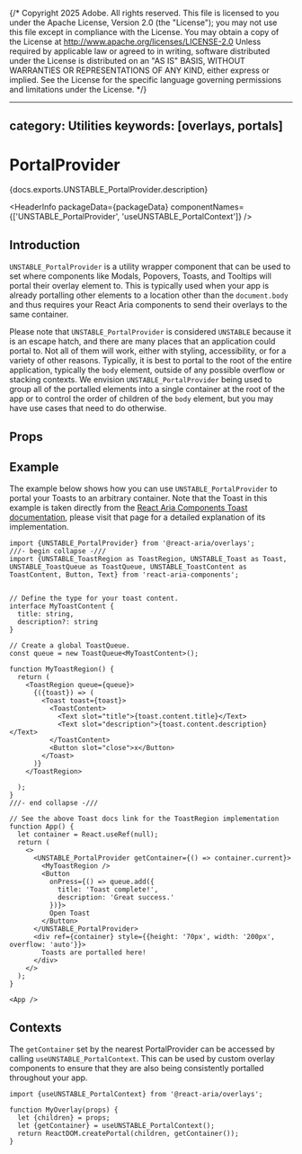 {/* Copyright 2025 Adobe. All rights reserved.
This file is licensed to you under the Apache License, Version 2.0 (the "License");
you may not use this file except in compliance with the License. You may obtain a copy
of the License at http://www.apache.org/licenses/LICENSE-2.0
Unless required by applicable law or agreed to in writing, software distributed under
the License is distributed on an "AS IS" BASIS, WITHOUT WARRANTIES OR REPRESENTATIONS
OF ANY KIND, either express or implied. See the License for the specific language
governing permissions and limitations under the License. */}



---
category: Utilities
keywords: [overlays, portals]
---

# PortalProvider

<PageDescription>{docs.exports.UNSTABLE_PortalProvider.description}</PageDescription>

<HeaderInfo
  packageData={packageData}
  componentNames={['UNSTABLE_PortalProvider', 'useUNSTABLE_PortalContext']} />

## Introduction

`UNSTABLE_PortalProvider` is a utility wrapper component that can be used to set where components like
Modals, Popovers, Toasts, and Tooltips will portal their overlay element to. This is typically used when
your app is already portalling other elements to a location other than the `document.body` and thus requires
your React Aria components to send their overlays to the same container.

Please note that `UNSTABLE_PortalProvider` is considered `UNSTABLE` because it is an escape hatch, and there are
many places that an application could portal to. Not all of them will work, either with styling, accessibility,
or for a variety of other reasons. Typically, it is best to portal to the root of the entire application, typically the `body` element,
outside of any possible overflow or stacking contexts. We envision `UNSTABLE_PortalProvider` being used to group all of the portalled
elements into a single container at the root of the app or to control the order of children of the `body` element, but you may have use cases
that need to do otherwise.

## Props

<PropTable links={docs.links} component={docs.exports.UNSTABLE_PortalProvider} />

## Example

The example below shows how you can use `UNSTABLE_PortalProvider` to portal your Toasts to an arbitrary container. Note that
the Toast in this example is taken directly from the [React Aria Components Toast documentation](Toast.html#example), please visit that page for
a detailed explanation of its implementation.

```tsx example
import {UNSTABLE_PortalProvider} from '@react-aria/overlays';
///- begin collapse -///
import {UNSTABLE_ToastRegion as ToastRegion, UNSTABLE_Toast as Toast, UNSTABLE_ToastQueue as ToastQueue, UNSTABLE_ToastContent as ToastContent, Button, Text} from 'react-aria-components';


// Define the type for your toast content.
interface MyToastContent {
  title: string,
  description?: string
}

// Create a global ToastQueue.
const queue = new ToastQueue<MyToastContent>();

function MyToastRegion() {
  return (
    <ToastRegion queue={queue}>
      {({toast}) => (
        <Toast toast={toast}>
          <ToastContent>
            <Text slot="title">{toast.content.title}</Text>
            <Text slot="description">{toast.content.description}</Text>
          </ToastContent>
          <Button slot="close">x</Button>
        </Toast>
      )}
    </ToastRegion>

  );
}
///- end collapse -///

// See the above Toast docs link for the ToastRegion implementation
function App() {
  let container = React.useRef(null);
  return (
    <>
      <UNSTABLE_PortalProvider getContainer={() => container.current}>
        <MyToastRegion />
        <Button
          onPress={() => queue.add({
            title: 'Toast complete!',
            description: 'Great success.'
          })}>
          Open Toast
        </Button>
      </UNSTABLE_PortalProvider>
      <div ref={container} style={{height: '70px', width: '200px',  overflow: 'auto'}}>
        Toasts are portalled here!
      </div>
    </>
  );
}

<App />
```

## Contexts

The `getContainer` set by the nearest PortalProvider can be accessed by calling `useUNSTABLE_PortalContext`. This can be
used by custom overlay components to ensure that they are also being consistently portalled throughout your app.

<FunctionAPI links={docs.links} function={docs.exports.useUNSTABLE_PortalContext} />

```tsx
import {useUNSTABLE_PortalContext} from '@react-aria/overlays';

function MyOverlay(props) {
  let {children} = props;
  let {getContainer} = useUNSTABLE_PortalContext();
  return ReactDOM.createPortal(children, getContainer());
}
```
